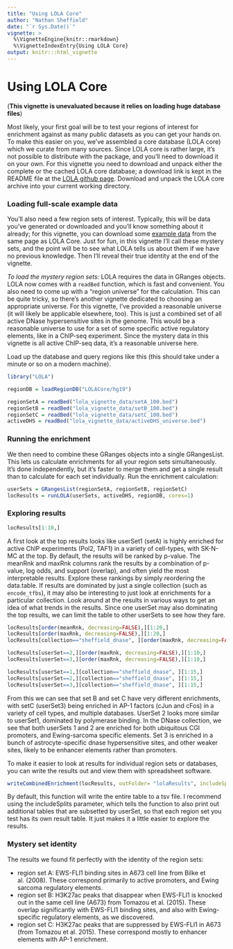 ```yaml
---
title: "Using LOLA Core"
author: "Nathan Sheffield"
date: "`r Sys.Date()`"
vignette: >
  %\VignetteEngine{knitr::rmarkdown}
  %\VignetteIndexEntry{Using LOLA Core}
output: knitr:::html_vignette
---
```

# Using LOLA Core
(__This vignette is unevaluated because it relies on loading huge database files__)

Most likely, your first goal will be to test your regions of interest for enrichment against as many public datasets as you can get your hands on. To make this easier on you, we've assembled a core database (LOLA core) which we curate from many sources. Since LOLA core is rather large, it's not possible to distribute with the package, and you'll need to download it on your own. For this vignette you need to download and unpack either the complete or the cached LOLA core database; a download link is kept in the README file at the [LOLA github page](http://github.com/sheffien/LOLA). Download and unpack the LOLA core archive into your current working directory.

### Loading full-scale example data

You'll also need a few region sets of interest. Typically, this will be data you've generated or downloaded and you'll know something about it already; for this vignette, you can download some [example data](http://github.com/sheffien/LOLA) from the same page as LOLA Core. Just for fun, in this vignette I'll call these mystery sets, and the point will be to see what LOLA tells us about them if we have no previous knowledge. Then I'll reveal their true identity at the end of the vignette.

*To load the mystery region sets:* LOLA requires the data in GRanges objects. LOLA now comes with a `readBed` function, which is fast and convenient. You also need to come up with a "region universe" for the calculation. This can be quite tricky, so there's another vignette dedicated to choosing an appropriate universe. For this vignette, I've provided a reasonable universe (it will likely be applicable elsewhere, too). This is just a combined set of all active DNase hypersensitive sites in the genome. This would be a reasonable universe to use for a set of some specific active regulatory elements, like in a ChIP-seq experiment. Since the mystery data in this vignette is all active ChIP-seq data, it's a reasonable universe here.

Load up the database and query regions like this (this should take under a minute or so on a modern machine).

```r
library("LOLA")

regionDB = loadRegionDB("LOLACore/hg19")

regionSetA = readBed("lola_vignette_data/setA_100.bed")
regionSetB = readBed("lola_vignette_data/setB_100.bed")
regionSetC = readBed("lola_vignette_data/setC_100.bed")
activeDHS = readBed("lola_vignette_data/activeDHS_universe.bed")
```

### Running the enrichment

We then need to combine these GRanges objects into a single GRangesList. This lets us calculate enrichments for all your region sets simultaneously. It's done independently, but it's faster to merge them and get a single result than to calculate for each set individually. Run the enrichment calculation:

```r
userSets = GRangesList(regionSetA, regionSetB, regionSetC)
locResults = runLOLA(userSets, activeDHS, regionDB, cores=1)
```

### Exploring results

```r
locResults[1:10,]
```

A first look at the top results looks like userSet1 (setA) is highly enriched for active ChIP experiments (Pol2, TAF1) in a variety of cell-types, with SK-N-MC at the top. By default, the results will be ranked by p-value. The meanRnk and maxRnk columns rank the results by a combination of p-value, log odds, and support (overlap), and often yield the most interpretable results. Explore these rankings by simply reordering the data.table. If results are dominated by just a single collection (such as `encode_tfbs`), it may also be interesting to just look at enrichments for a particular collection. Look around at the results in various ways to get an idea of what trends in the results. Since one userSet may also dominating the top results, we can limit the table to other userSets to see how they fare.


```r
locResults[order(meanRnk, decreasing=FALSE),][1:20,]
locResults[order(maxRnk, decreasing=FALSE),][1:20,]
locResults[collection=="sheffield_dnase", ][order(maxRnk, decreasing=FALSE),]

locResults[userSet==2,][order(maxRnk, decreasing=FALSE),][1:10,]
locResults[userSet==3,][order(maxRnk, decreasing=FALSE),][1:10,]

locResults[userSet==1,][collection=="sheffield_dnase", ][1:15,]
locResults[userSet==2,][collection=="sheffield_dnase", ][1:15,]
locResults[userSet==3,][collection=="sheffield_dnase", ][1:15,]
```

From this we can see that set B and set C have very different enrichments, with setC (userSet3) being enriched in AP-1 factors (cJun and cFos) in a variety of cell types, and multiple databases. UserSet 2 looks more similar to userSet1, dominated by polymerase binding. In the DNase collection, we see that both userSets 1 and 2 are enriched for both ubiquitous CGI promoters, and Ewing-sarcoma specific elements. Set 3 is enriched in a bunch of astrocyte-specific dnase hypersensitive sites, and other weaker sites, likely to be enhancer elements rather than promoters.

To make it easier to look at results for individual region sets or databases, you can write the results out and view them with spreadsheet software.


```r
writeCombinedEnrichment(locResults, outFolder= "lolaResults", includeSplits=TRUE)
```

By default, this function will write the entire table to a tsv file. I recommend using the includeSplits parameter, which tells the function to also print out additional tables that are subsetted by userSet, so that each region set you test has its own result table. It just makes it a little easier to explore the results.

### Mystery set identity

The results we found fit perfectly with the identity of the region sets:

* region set A: EWS-FLI1 binding sites in A673 cell line from Bilke et al. (2008). These correspond primarily to active promoters, and Ewing sarcoma regulatory elements.
* region set B: H3K27ac peaks that disappear when EWS-FLI1 is knocked out in the same cell line (A673) from Tomazou et al. (2015). These overlap significantly with EWS-FLI1 binding sites, and also with Ewing-specific regulatory elements, as we discovered.
* region set C: H3K27ac peaks that are suppressed by EWS-FLI1 in A673 (from Tomazou et al. 2015). These correspond mostly to enhancer elements with AP-1 enrichment.
